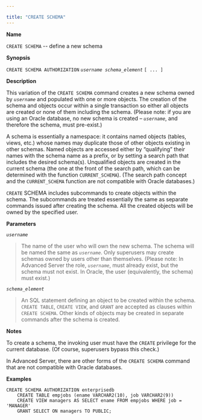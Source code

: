 ---

title: "CREATE SCHEMA"
---

<div id="create_schema" class="registered_link"></div>

**Name**

`CREATE SCHEMA` -- define a new schema

**Synopsis**

`CREATE SCHEMA AUTHORIZATION` *`username schema_element`* `[ ... ]`

**Description**

This variation of the `CREATE SCHEMA` command creates a new schema owned by *`username`* and populated with one or more objects. The creation of the schema and objects occur within a single transaction so either all objects are created or none of them including the schema. (Please note: if you are using an Oracle database, no new schema is created – *`username`*, and therefore the schema, must pre-exist.)

A schema is essentially a namespace: it contains named objects (tables, views, etc.) whose names may duplicate those of other objects existing in other schemas. Named objects are accessed either by “qualifying” their names with the schema name as a prefix, or by setting a search path that includes the desired schema(s). Unqualified objects are created in the current schema (the one at the front of the search path, which can be determined with the function `CURRENT_SCHEMA`). (The search path concept and the `CURRENT_SCHEMA` function are not compatible with Oracle databases.)

`CREATE` SCHEMA includes subcommands to create objects within the schema. The subcommands are treated essentially the same as separate commands issued after creating the schema. All the created objects will be owned by the specified user.

**Parameters**

*`username`*

> The name of the user who will own the new schema. The schema will be named the same as *`username`*. Only superusers may create schemas owned by users other than themselves. (Please note: In Advanced Server the role, *`username`*, must already exist, but the schema must not exist. In Oracle, the user (equivalently, the schema) must exist.)

*`schema_element`*

> An SQL statement defining an object to be created within the schema. `CREATE TABLE`, `CREATE VIEW`, and `GRANT` are accepted as clauses within `CREATE SCHEMA`. Other kinds of objects may be created in separate commands after the schema is created.

**Notes**

To create a schema, the invoking user must have the `CREATE` privilege for the current database. (Of course, superusers bypass this check.)

In Advanced Server, there are other forms of the `CREATE SCHEMA` command that are not compatible with Oracle databases.

**Examples**

```
CREATE SCHEMA AUTHORIZATION enterprisedb
    CREATE TABLE empjobs (ename VARCHAR2(10), job VARCHAR2(9))
    CREATE VIEW managers AS SELECT ename FROM empjobs WHERE job = 'MANAGER'
    GRANT SELECT ON managers TO PUBLIC;
```

